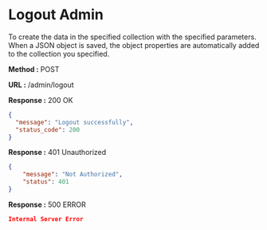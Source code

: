 
# Logout Admin

To create the data in the specified collection with the specified parameters.
When a JSON object is saved, the object properties are automatically added to the collection you specified.

**Method :** <Badge variant="success">POST</Badge>

**URL :** <Badge variant="dark">/admin/logout</Badge>

**Response :** <BadgeOutline variant="success">200 OK</BadgeOutline>

```json
{
  "message": "Logout successfully",
  "status_code": 200
}
```

**Response :** <BadgeOutline variant="info">401 Unauthorized</BadgeOutline>

```json
{
	"message": "Not Authorized",
	"status": 401
}
```

**Response :** <BadgeOutline variant="danger">500 ERROR</BadgeOutline>

```json
Internal Server Error
```
